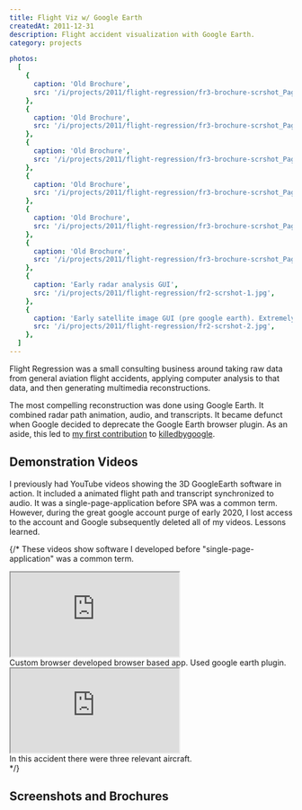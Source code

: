 ```yaml
---
title: Flight Viz w/ Google Earth
createdAt: 2011-12-31
description: Flight accident visualization with Google Earth.
category: projects

photos:
  [
    {
      caption: 'Old Brochure',
      src: '/i/projects/2011/flight-regression/fr3-brochure-scrshot_Page3.webp',
    },
    {
      caption: 'Old Brochure',
      src: '/i/projects/2011/flight-regression/fr3-brochure-scrshot_Page4.webp',
    },
    {
      caption: 'Old Brochure',
      src: '/i/projects/2011/flight-regression/fr3-brochure-scrshot_Page5.webp',
    },
    {
      caption: 'Old Brochure',
      src: '/i/projects/2011/flight-regression/fr3-brochure-scrshot_Page6.webp',
    },
    {
      caption: 'Old Brochure',
      src: '/i/projects/2011/flight-regression/fr3-brochure-scrshot_Page7.webp',
    },
    {
      caption: 'Old Brochure',
      src: '/i/projects/2011/flight-regression/fr3-brochure-scrshot_Page8.webp',
    },
    {
      caption: 'Early radar analysis GUI',
      src: '/i/projects/2011/flight-regression/fr2-scrshot-1.jpg',
    },
    {
      caption: 'Early satellite image GUI (pre google earth). Extremely large images. Had to use Java Advanced Imaging to tile.',
      src: '/i/projects/2011/flight-regression/fr2-scrshot-2.jpg',
    },
  ]
---
```



Flight Regression was a small consulting business around taking raw data from general aviation flight accidents,
applying computer analysis to that data, and then generating multimedia reconstructions.

The most compelling reconstruction was done using Google Earth. It combined radar path animation, audio, and
transcripts. It became defunct when Google decided to deprecate the Google Earth browser plugin. As an aside, this led
to <a href="https://github.com/codyogden/killedbygoogle/pull/320">my first contribution</a>
to <a href="https://killedbygoogle.com/">killedbygoogle</a>.

## Demonstration Videos

I previously had YouTube videos showing the 3D GoogleEarth software in action. It included a animated flight path and
transcript synchronized to audio. It was a single-page-application before SPA was a common term. However, during the
great google account purge of early 2020, I lost access to the account and Google subsequently deleted all of my
videos. Lessons learned.

{/\*
These videos show software I developed before "single-page-application" was a common term.

<div class="video-responsive">
  <iframe
    allowfullscreen
    src="https://www.youtube.com/embed/u4M-bm_V9wU"
    allow="autoplay; encrypted-media; picture-in-picture"
  ></iframe>
</div>
<div class="media-caption">
  Custom browser developed browser based app. Used google earth plugin.
</div>

<div class="video-responsive">
  <iframe
    allowFullScreen
    src="https://www.youtube.com/embed/ASHVUUbhFNM"
    allow="autoplay; encrypted-media; picture-in-picture"
  ></iframe>
</div>
<div class="media-caption">In this accident there were three relevant aircraft.</div>
*/}

## Screenshots and Brochures

<BlogPhotosSimple photos={frontmatter.photos} />
